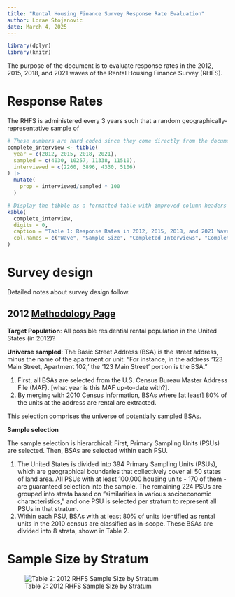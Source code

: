 ```yaml
---
title: "Rental Housing Finance Survey Response Rate Evaluation"
author: Lorae Stojanovic
date: March 4, 2025
---
```


```r
library(dplyr)
library(knitr)
```

The purpose of the document is to evaluate response rates in the 2012, 2015, 2018, and 2021 waves of the Rental Housing Finance Survey (RHFS).

# Response Rates
The RHFS is administered every 3 years such that a random geographically-representative sample of 

```r
# These numbers are hard coded since they come directly from the documentation
complete_interview <- tibble(
  year = c(2012, 2015, 2018, 2021),
  sampled = c(4030, 10257, 11338, 11510),
  interviewed = c(2260, 3896, 4330, 5106)
) |>
  mutate(
    prop = interviewed/sampled * 100
  )

# Display the tibble as a formatted table with improved column headers
kable(
  complete_interview, 
  digits = 0, 
  caption = "Table 1: Response Rates in 2012, 2015, 2018, and 2021 Waves",
  col.names = c("Wave", "Sample Size", "Completed Interviews", "Complete Interview Rate (%)")
)
```

# Survey design
Detailed notes about survey design follow.

## 2012 [Methodology Page](https://www.census.gov/programs-surveys/rhfs/technical-documentation/methodology.2012.html#list-tab-2013961092)
**Target Population**: All possible residential rental population in the United States (in 2012)?

**Universe sampled**: The Basic Street Address (BSA) is the street address, minus the name of the apartment or unit: "For instance, in the address '123 Main Street, Apartment 102,' the '123 Main Street' portion is the BSA." 

1. First, all BSAs are selected from the U.S. Census Bureau Master Address File (MAF). [what year is this MAF up-to-date with?].
2. By merging with 2010 Census information, BSAs where [at least] 80% of the units at the address are rental are extracted.

This selection comprises the universe of potentially sampled BSAs.

**Sample selection**

The sample selection is hierarchical: First, Primary Sampling Units (PSUs) are selected. Then, BSAs are selected within each PSU.

1. The United States is divided into 394 Primary Sampling Units (PSUs), which are geographical boundaries that collectively cover all 50 states of land area. All PSUs with at least 100,000 housing units - 170 of them - are guaranteed selection into the sample. The remaining 224 PSUs are grouped into strata based on "similarities in various socioeconomic characteristics," and one PSU is selected per stratum to represent all PSUs in that stratum.
2. Within each PSU, BSAs with at least 80% of units identified as rental units in the 2010 census are classified as in-scope. These BSAs are divided into 8 strata, shown in Table 2.

# Sample Size by Stratum
![Table 2: 2012 RHFS Sample Size by Stratum]()

